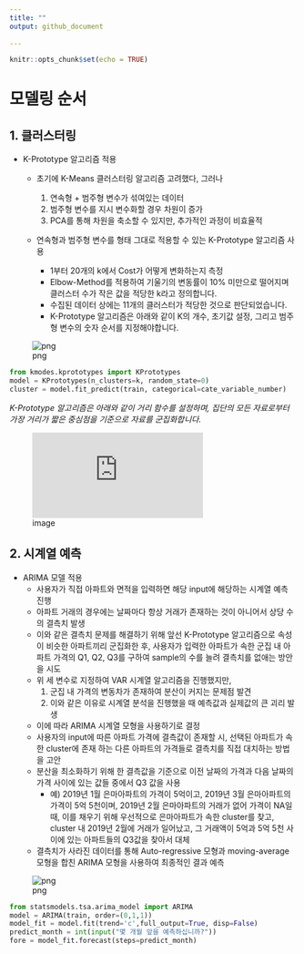 ```yaml
---
title: ""
output: github_document
  
---
```


```r
knitr::opts_chunk$set(echo = TRUE)
```

# 모델링 순서

## 1. 클러스터링
- K-Prototype 알고리즘 적용

  - 초기에 K-Means 클러스터링 알고리즘 고려했다, 그러나
    1) 연속형 + 범주형 변수가 섞여있는 데이터
    2) 범주형 변수를 지시 변수화할 경우 차원이 증가
    3) PCA를 통해 차원을 축소할 수 있지만, 추가적인 과정이 비효율적
  
  - 연속형과 범주형 변수를 형태 그대로 적용할 수 있는 K-Prototype 알고리즘 사용

    - 1부터 20개의 k에서 Cost가 어떻게 변화하는지 측정
    - Elbow-Method를 적용하여 기울기의 변동률이 10% 미만으로 떨어지며 클러스터 수가 작은 값을 적당한 k라고 정의합니다.
    - 수집된 데이터 상에는 11개의 클러스터가 적당한 것으로 판단되었습니다.
    - K-Prototype 알고리즘은 아래와 같이 K의 개수, 초기값 설정, 그리고 범주형 변수의 숫자 순서를 지정해야합니다.

![png](pics/model_image_01.png)

```python
from kmodes.kprototypes import KPrototypes
model = KPrototypes(n_clusters=k, random_state=0)
cluster = model.fit_predict(train, categorical=cate_variable_number)
```
*K-Prototype 알고리즘은 아래와 같이 거리 함수를 설정하며, 집단의 모든 자료로부터 가장 거리가 짧은 중심점을 기준으로 자료를 군집화합니다.*

![image](https://latex.codecogs.com/gif.latex?d%28X_i%2CQ_l%29%3D%5Csum_%7Bj%3D1%7D%5E%7Bm_r%7D%28x_%7Bij%7D%5Er-q_%7Blj%7D%5Er%29%5E2%20&plus;%20%5Cgamma_l%5Csum_%7Bj%3D1%7D%5E%7Bm_c%7D%5Cdelta%28x_%7Bij%7D%5Ec%2Cq_%7Blj%7D%5Ec%29)


## 2. 시계열 예측
- ARIMA 모델 적용
  - 사용자가 직접 아파트와 면적을 입력하면 해당 input에 해당하는 시계열 예측 진행
  - 아파트 거래의 경우에는 날짜마다 항상 거래가 존재하는 것이 아니어서 상당 수의 결측치 발생
  - 이와 같은 결측치 문제를 해결하기 위해 앞선 K-Prototype 알고리즘으로 속성이 비슷한 아파트끼리 군집화한 후, 사용자가 입력한 아파트가 속한 군집 내 아파트 가격의 Q1, Q2, Q3를 구하여 sample의 수를 늘려 결측치를 없애는 방안을 시도
  - 위 세 변수로 지정하여 VAR 시계열 알고리즘을 진행했지만,
    1) 군집 내 가격의 변동차가 존재하여 분산이 커지는 문제점 발견
    2) 이와 같은 이유로 시계열 분석을 진행했을 때 예측값과 실제값의 큰 괴리 발생
  - 이에 따라 ARIMA 시계열 모형을 사용하기로 결정
  - 사용자의 input에 따른 아파트 가격에 결측값이 존재할 시, 선택된 아파트가 속한 cluster에 존재 하는 다른 아파트의 가격들로 결측치를 직접 대치하는 방법을 고안
  - 분산을 최소화하기 위해 한 결측값을 기준으로 이전 날짜의 가격과 다음 날짜의 가격 사이에 있는 값들 중에서 Q3 값을 사용
    - 예) 2019년 1월 은마아파트의 가격이 5억이고, 2019년 3월 은마아파트의 가격이 5억 5천이며, 2019년 2월 은마아파트의 거래가 없어 가격이 NA일 때, 이를 채우기 위해 우선적으로 은마아파트가 속한 cluster를 찾고, cluster 내 2019년 2월에 거래가 일어났고, 그 거래액이 5억과 5억 5천 사이에 있는 아파트들의 Q3값을 찾아서 대체
  - 결측치가 사라진 데이터를 통해 Auto-regressive 모형과 moving-average 모형을 합친 ARIMA 모형을 사용하여 최종적인 결과 예측
  
![png](pics/model_image_02.png)
  
```python
from statsmodels.tsa.arima_model import ARIMA
model = ARIMA(train, order=(0,1,1))
model_fit = model.fit(trend='c',full_output=True, disp=False)
predict_month = int(input("몇 개월 앞을 예측하십니까?"))
fore = model_fit.forecast(steps=predict_month)
```
